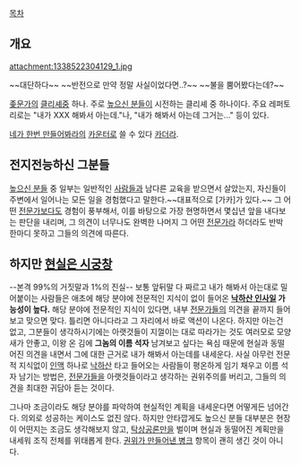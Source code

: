 [[목차]]
== 개요 ==

attachment:1338522304129_1.jpg

~~대단하다~~
~~반전으로 만약 정말 사실이었다면..?~~ ~~불을 뿜어봤다는데?~~

[[좆문가]]의 [[클리셰]]중 하나. 주로 [[높으신 분들]]이 시전하는 클리셰 중 하나이다. 주요 레퍼토리로는 "내가 XXX 해봐서 아는데."나, "내가 해봐서 아는데 그거는..." 등이 있다.

[[네가 한번 만들어봐라]]의 [[카운터]]로 쓸 수 있다 [[카더라]].
== 전지전능하신 그분들 ==
[[높으신 분들]] 중 일부는 일반적인 [[사람]]들과 남다른 교육을 받으면서 살았는지, 자신들이 주변에서 일어나는 모든 일을 경험했다고 말한다.~~대표적으로 [가카]가 있다.~~ 그 어떤 [[전문가]]보다도 경험이 풍부해서, 이를 바탕으로 가장 현명하면서 몇십년 앞을 내다보는 판단을 내리며, 그 의견이 너무나도 완벽한 나머지 그 어떤 [[전문가]]라 하더라도 반박 한마디 못하고 그들의 의견에 따른다.

== 하지만 [[현실은 시궁창]] ==
--본격 99%의 거짓말과 1%의 진실--
보통 앞뒤말 다 짜르고 내가 해봐서 아는대로 밀어붙이는 사람들은 애초에 해당 분야에 전문적인 지식이 없이 들어온 '''[[낙하산 인사]]일 가능성이 높다.''' 해당 분야에 전문적인 지식이 있다면, 내부 [[전문가]]들의 의견을 끝까지 들어보고 맞으면 맞다. 틀리면 아니다라고 그 자리에서 바로 액션이 나온다. 하지만 아는건 없고, 그분들이 생각하시기에는 아랫것들이 지껄이는 대로 따라가는 것도 여러모로 모양새가 안좋고, 이왕 온 김에 '''그놈의 이름 석자''' 남겨보고 싶다는 욕심 때문에 현실과 동떨어진 의견을 내면서 그에 대한 근거로 내가 해봐서 아는데를 내세운다. 사실 아무런 전문적 지식없이 [[인맥]] 하나로 [[낙하산]] 타고 들어오는 사람들이 평온하게 임기 채우고 이름 석자 남기는 방법은, [[전문가]]들을 아랫것들이라고 생각하는 권위주의를 버리고, 그들의 의견을 최대한 귀담아 듣는 것이다.

그나마 조금이라도 해당 분야를 파악하여 현실적인 계획을 내세운다면 어떻게든 넘어간다. 의외로 성공하는 케이스도 없진 않다. 하지만 안타깝게도 높으신 분들 대부분은 현장이 어떤지는 조금도 생각해보지 않고, [[탁상공론]]만을 벌이며 현실과 동떨어진 계획만을 내세워 조직 전체를 위태롭게 한다. [[권위가 만들어낸 병크]] 항목이 괜히 생긴 것이 아니다.
